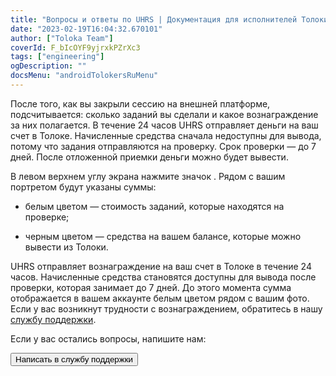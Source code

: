 ```yaml
---
title: "Вопросы и ответы по UHRS | Документация для исполнителей Толоки"
date: "2023-02-19T16:04:32.670101"
author: ["Toloka Team"]
coverId: F_bIcOYF9yjrxkPZrXc3
tags: ["engineering"]
ogDescription: ""
docsMenu: "androidTolokersRuMenu"
---
```



<RuUHRSContent/>

<Cut title="Когда будут оплачены задания?">

После того, как вы закрыли сессию на внешней платформе, подсчитывается: сколько заданий вы сделали и какое вознаграждение за них полагается. В течение 24 часов UHRS отправляет деньги на ваш счет в Толоке. Начисленные средства сначала недоступны для вывода, потому что задания отправляются на проверку. Срок проверки — до 7 дней. После отложенной приемки деньги можно будет вывести.

В левом верхнем углу экрана нажмите значок <img src="https://tlk-infra-front.azureedge.net/portal-static/uploaded/images/1677847612879/1677847612879_original_svg.svg" alt="" />. Рядом с вашим портретом будут указаны суммы:

* белым цветом — стоимость заданий, которые находятся на проверке;

* черным цветом — средства на вашем балансе, которые можно вывести из Толоки.

</Cut>

<Cut title="Я не получил оплату за задание. Почему?">

UHRS отправляет вознаграждение на ваш счет в Толоке в течение 24 часов. Начисленные средства становятся доступны для вывода после проверки, которая занимает до 7 дней. До этого момента сумма отображается в вашем аккаунте белым цветом рядом с вашим фото. Если у вас возникнут трудности с вознаграждением, обратитесь в нашу [службу поддержки](../troubleshooting/support?form-source=uhrs-faq#contact).

</Cut>

Если у вас остались вопросы, напишите нам:

<Button themeColor="light" view="default" size="l" type="link" url="../troubleshooting/support?form-source=uhrs-faq#contact">Написать в службу поддержки</Button>
